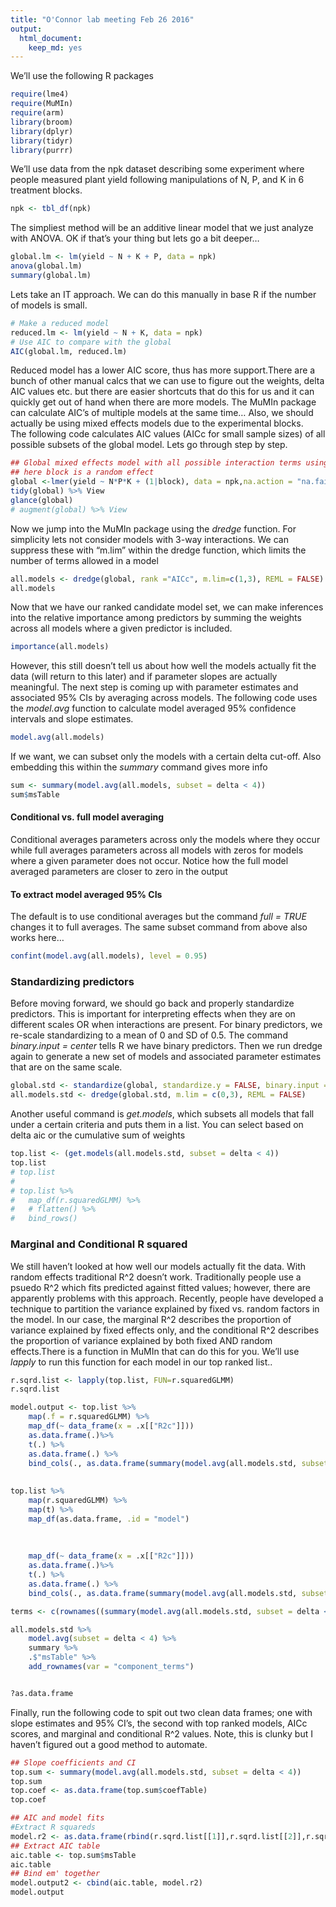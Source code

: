 ```yaml
---
title: "O'Connor lab meeting Feb 26 2016"
output: 
  html_document: 
    keep_md: yes
---
```

We'll use the following R packages

```r
require(lme4)
require(MuMIn)
require(arm)
library(broom)
library(dplyr)
library(tidyr)
library(purrr)
```

We'll use data from the npk dataset describing some  experiment  where people measured plant yield following manipulations of N, P, and K in 6 treatment blocks.

```r
npk <- tbl_df(npk)
```

The simpliest method will be an additive linear model that we just analyze with ANOVA. OK if that's your thing but lets go a bit deeper...
```r
global.lm <- lm(yield ~ N + K + P, data = npk)
anova(global.lm)
summary(global.lm)
```
Lets take an IT approach. We can do this manually in base R if the number of models is small.
```r
# Make a reduced model
reduced.lm <- lm(yield ~ N + K, data = npk)
# Use AIC to compare with the global
AIC(global.lm, reduced.lm)
```
Reduced model has a lower AIC score, thus has more support.There are a bunch of other manual calcs that we can use to figure out the weights, delta AIC values etc. but there are easier shortcuts that do this for us and it can quickly get out of hand when there are more models. The MuMIn package can calculate AIC's of multiple models at the same time... Also, we should actually be using mixed effects models due to the experimental blocks.  
The following code calculates AIC values (AICc for small sample sizes) of all possible subsets of the global model. Lets go through step by step.

```r
## Global mixed effects model with all possible interaction terms using lme4
## here block is a random effect
global <-lmer(yield ~ N*P*K + (1|block), data = npk,na.action = "na.fail")
tidy(global) %>% View
glance(global)
# augment(global) %>% View
```
Now we jump into the MuMIn package using the *dredge* function. For simplicity
lets not consider models with 3-way interactions. We can suppress these with "m.lim" within the dredge function, which limits the number of terms allowed in a model
```r
all.models <- dredge(global, rank ="AICc", m.lim=c(1,3), REML = FALSE)
all.models
```

Now that we have our ranked candidate model set, we can make inferences into the relative importance among predictors by summing the weights across all models where a given predictor is included.

```r
importance(all.models)
```
However, this still doesn't tell us about how well the models actually fit the data (will return to this later) and if parameter slopes are actually meaningful. The next step is coming up with parameter estimates and associated 95% CIs by averaging across models.
The following code uses the *model.avg* function to calculate model averaged 95% confidence intervals and slope estimates. 

```r
model.avg(all.models)
```
If we want, we can subset only the models with a certain delta cut-off. Also embedding this within the *summary* command gives more info

```r
sum <- summary(model.avg(all.models, subset = delta < 4))
sum$msTable
```
#### Conditional vs. full model averaging
Conditional averages parameters across only the models where they occur while full averages parameters across all models with zeros for models where a given parameter does not occur. Notice how the full model averaged parameters are closer to zero in the output

#### To extract model averaged 95% CIs
The default is to use conditional averages but the command *full = TRUE* changes it to full averages. The same subset command from above also works here...

```r
confint(model.avg(all.models), level = 0.95)

```
### Standardizing predictors
Before moving forward, we should go back and properly standardize predictors. This is important for interpreting effects when they are on different scales OR when interactions are present.
For binary predictors, we re-scale standardizing to a mean of 0 and SD of 0.5. The command *binary.input = center* tells R we have binary predictors.
Then we run dredge again to generate a new set of models and associated parameter estimates that are on the same scale.

```r
global.std <- standardize(global, standardize.y = FALSE, binary.input = "center")
all.models.std <- dredge(global.std, m.lim = c(0,3), REML = FALSE)
```
Another useful command is *get.models*, which subsets all models that fall under a certain criteria and puts them in a list. You can select based on delta aic or the cumulative sum of weights

```r
top.list <- (get.models(all.models.std, subset = delta < 4))
top.list
# top.list
# 
# top.list %>% 
# 	map_df(r.squaredGLMM) %>% 
# 	# flatten() %>% 
# 	bind_rows()
```
### Marginal and Conditional R squared
We still haven't looked at how well our models actually fit the data. With random effects traditional R^2 doesn't work. Traditionally people use a psuedo R^2 which fits predicted against fitted values; however, there are apparently problems with this approach. Recently, people have developed a technique to partition the variance explained by fixed vs. random factors in the model. In our case, the marginal R^2 describes the proportion of variance explained by fixed effects only, and the conditional R^2 describes the proportion of variance explained by both fixed AND random effects.There is a function in MuMIn that can do this for you. We'll use *lapply* to run this function for each model in our top ranked list..

```r
r.sqrd.list <- lapply(top.list, FUN=r.squaredGLMM) 
r.sqrd.list

model.output <- top.list %>% 
	map(.f = r.squaredGLMM) %>% 
	map_df(~ data_frame(x = .x[["R2c"]]))
	as.data.frame(.)%>%
	t(.) %>% 
	as.data.frame(.) %>%
	bind_cols(., as.data.frame(summary(model.avg(all.models.std, subset = delta < 4))$msTable)) %>% View
	
	
top.list %>% 
	map(r.squaredGLMM) %>% 
	map(t) %>% 
	map_df(as.data.frame, .id = "model")
	
	
	
	map_df(~ data_frame(x = .x[["R2c"]]))
	as.data.frame(.)%>%
	t(.) %>% 
	as.data.frame(.) %>%
	bind_cols(., as.data.frame(summary(model.avg(all.models.std, subset = delta < 4))$msTable)) %>% View

terms <- c(rownames((summary(model.avg(all.models.std, subset = delta < 4))$msTable)))

all.models.std %>% 
	model.avg(subset = delta < 4) %>% 
	summary %>% 
	.$"msTable" %>% 
	add_rownames(var = "component_terms")


?as.data.frame
```
Finally, run the following code to spit out two clean data frames; one with slope estimates and 95% CI's, the second with top ranked models, AICc scores, and marginal and conditional R^2 values. Note, this is clunky but I haven't figured out a good method to automate.

```r

## Slope coefficients and CI
top.sum <- summary(model.avg(all.models.std, subset = delta < 4))
top.sum
top.coef <- as.data.frame(top.sum$coefTable)
top.coef

## AIC and model fits
#Extract R squareds
model.r2 <- as.data.frame(rbind(r.sqrd.list[[1]],r.sqrd.list[[2]],r.sqrd.list[[3]],r.sqrd.list[[4]]))
## Extract AIC table
aic.table <- top.sum$msTable
aic.table
## Bind em' together
model.output2 <- cbind(aic.table, model.r2)
model.output

```

